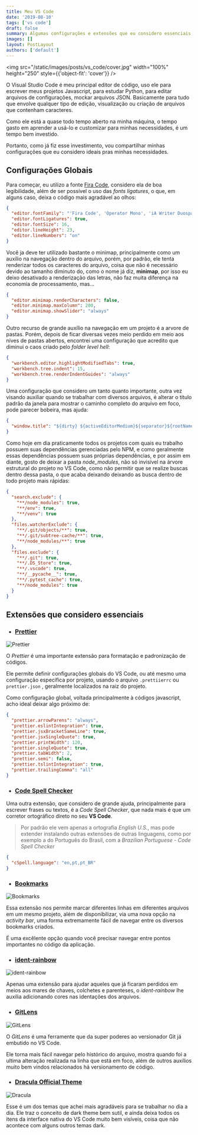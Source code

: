 ```yaml
---
title: Meu VS Code
date: '2019-08-10'
tags: ['vs code']
draft: false
summary: Algumas configurações e extensões que eu considero essenciais sempre que vou utilizar meu VS Code
images: []
layout: PostLayout
authors: ['default']
---
```



<img src="/static/images/posts/vs_code/cover.jpg" width="100%" height="250" style={{'object-fit': 'cover'}} />

O Visual Studio Code é meu principal editor de código, uso ele para escrever meus projetos Javascript,
para estudar Python, para editar arquivos de configurações, mockar arquivos JSON. Basicamente para tudo que envolve
qualquer tipo de edição, visualização ou criação de arquivos que contenham caracteres.

Como ele está a quase todo tempo aberto na minha máquina, o tempo gasto em aprender a usá-lo e customizar para
minhas necessidades, é um tempo bem investido.

Portanto, como já fiz esse investimento, vou compartilhar minhas configurações
que eu considero ideais pras minhas necessidades.

## Configurações Globais

Para começar, eu utilizo a fonte [Fira Code](https://github.com/tonsky/FiraCode), considero ela de boa legibilidade, além de ser possível o uso das
_fonts ligatures_, o que, em alguns caso, deixa o código mais agradável ao olhos:

```json
{
  "editor.fontFamily": "'Fira Code', 'Operator Mono', 'iA Writer Duospace', 'Source Code Pro', Menlo, Monaco, monospace",
  "editor.fontLigatures": true,
  "editor.fontSize": 16,
  "editor.lineHeight": 23,
  "editor.lineNumbers": "on"
}
```

Você ja deve ter utilizado bastante o minimap, principalmente como um auxílio na navegação dentro do arquivo, porém, por padrão, ele tenta renderizar todos os caracteres do arquivo, coisa que não é
necessário devido ao tamanho diminuto do, como o nome já diz, **minimap**, por isso eu deixo desativado
a renderização das letras, não faz muita diferença na economia de processamento, mas...

```json
{
  "editor.minimap.renderCharacters": false,
  "editor.minimap.maxColumn": 200,
  "editor.minimap.showSlider": "always"
}
```

Outro recurso de grande auxílio na navegação em um projeto é a arvore de pastas. Porém, depois
de ficar diversas vezes meio perdido em meio aos níves de pastas abertos, encontrei uma configuração
que acredito que diminui o caos criado pelo _folder level hell_:

```json
{
  "workbench.editor.highlightModifiedTabs": true,
  "workbench.tree.indent": 15,
  "workbench.tree.renderIndentGuides": "always"
}
```

Uma configuração que considero um tanto quanto importante, outra vez visando
auxiliar quando se trabalhar com diversos arquivos, é alterar o titulo padrão
da janela para mostrar o caminho completo do arquivo em foco, pode parecer
bobeira, mas ajuda:

```json
{
  "window.title": "${dirty} ${activeEditorMedium}${separator}${rootName}"
}
```

Como hoje em dia praticamente todos os projetos com quais eu trabalho possuem
suas dependências gerenciadas pelo NPM, e como geralmente essas dependências
possuem suas próprias dependências, e por assim em diante, gosto de deixar
a pasta _node_modules_, não só invisível na árvore estrutural do projeto no
VS Code, como não permitir que se realize buscas dentro dessa pasta, o que
acaba deixando deixando as busca dentro de todo projeto mais rápidas:

```json
{
  "search.exclude": {
    "**/node_modules": true,
    "**/env": true,
    "**/venv": true
  },
  "files.watcherExclude": {
    "**/.git/objects/**": true,
    "**/.git/subtree-cache/**": true,
    "**/node_modules/**": true
  },
  "files.exclude": {
    "**/.git": true,
    "**/.DS_Store": true,
    "**/.vscode": true,
    "**/__pycache__": true,
    "**/.pytest_cache": true,
    "**/node_modules": true
  }
}
```

## Extensões que considero essenciais

- ### [Prettier](https://github.com/prettier/prettier-vscode)

![Prettier](https://raw.githubusercontent.com/prettier/prettier-logo/master/images/prettier-banner-light.png)

O _Prettier_ é uma importante extensão para formatação e padronização
de códigos.

Ele permite definir configurações globais do VS Code, ou até mesmo uma configuração
específica por projeto, usando o arquivo `.prettiierrc` ou `prettier.json`
, geralmente localizados na raiz do projeto.

Como configuração global, voltada principalmente à códigos javascript,
acho ideal deixar algo próximo de:

```json
{
  "prettier.arrowParens": "always",
  "prettier.eslintIntegration": true,
  "prettier.jsxBracketSameLine": true,
  "prettier.jsxSingleQuote": true,
  "prettier.printWidth": 120,
  "prettier.singleQuote": true,
  "prettier.tabWidth": 2,
  "prettier.semi": false,
  "prettier.tslintIntegration": true,
  "prettier.trailingComma": "all"
}
```

- ### [Code Spell Checker](https://github.com/streetsidesoftware/vscode-spell-checker)

Uma outra extensão, que considero de grande ajuda, principalmente para escrever
frases ou textos, é a _Code Spell Checker_, que nada mais é que um corretor
ortográfico direto no seu **VS Code**.

> Por padrão ele vem apenas a ortografia _English U.S._, mas pode extender
> instalando outras extensões de outras linguagens, como por exemplo
> a do Português do Brasil, com a _Brazilian Portuguese - Code Spell Checker_

```json
{
  "cSpell.language": "en,pt,pt_BR"
}
```

- ### [Bookmarks](https://github.com/alefragnani/vscode-bookmarks)

![Bookmarks](https://github.com/alefragnani/vscode-bookmarks/raw/master/images/bookmarks-toggle-labeled.gif)

Essa extensão nos permite marcar diferentes linhas em diferentes arquivos em um mesmo projeto, além de disponibilizar, via uma nova opção na _activity bar_, uma forma extremamente fácil de navegar entre os diversos bookmarks criados.

É uma excêlente opção quando você precisar navegar entre pontos importantes no código da aplicação.

- ### [ident-rainbow](https://github.com/oderwat/vscode-indent-rainbow)

![ident-rainbow](https://raw.githubusercontent.com/oderwat/vscode-indent-rainbow/master/assets/example.png)

Apenas uma extensão para ajudar aqueles que já ficaram perdidos em meios aos mares de chaves, colchetes e parenteses, o _ident-rainbow_ lhe auxilia adicionando cores nas identações dos arquivos.

- ### [GitLens](https://gitlens.amod.io/)

![GitLens](https://raw.githubusercontent.com/eamodio/vscode-gitlens/master/images/docs/gitlens-logo.png)

O _GitLens_ é uma ferramente que da super poderes ao versionador Git já embutido no VS Code.

Ele torna mais fácil navegar pelo histórico do arquivo, mostra quando foi a ultima alteração realizada na linha que está em foco, além de outros auxílios muito bem vindos relacionados há versionamento de código.

- ### [Dracula Official Theme](https://draculatheme.com/visual-studio-code/)

![Dracula](https://camo.githubusercontent.com/0fabc6ce63d1f7b6870311e1d096d07c11f27d63/68747470733a2f2f64726163756c617468656d652e636f6d2f6173736574732f696d672f64726163756c612e676966)

Esse é um dos temas que achei mais agradáveis para se trabalhar no dia a dia. Ele traz o conceito de dark theme bem sutil, e ainda deixa todos os itens da interface nativa do VS Code muito bem visíveis, coisa que não acontece com alguns outros temas dark.
